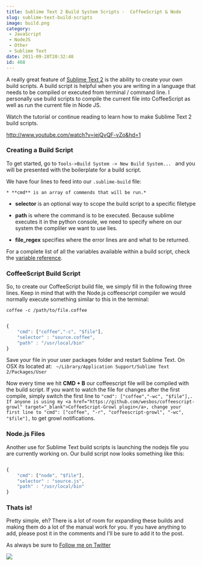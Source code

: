 ```yaml
---
title: Sublime Text 2 Build System Scripts -  CoffeeScript & Node
slug: sublime-text-build-scripts
image: build.png
category:
 - JavaScript
 - NodeJS
 - Other
 - Sublime Text
date: 2011-09-28T20:32:48
id: 408
---
```


A really great feature of <a href="http://www.sublimetext.com/2" target="blank">Sublime Text 2</a> is the ability to create your own build scripts. A build script is helpful when you are writing in a language that needs to be compiled or executed from terminal / command line. I personally use build scripts to compile the current file into CoffeeScript as well as run the current file in Node JS.

Watch the tutorial or continue reading to learn how to make Sublime Text 2 build scripts.

http://www.youtube.com/watch?v=iejQvQF-vZo&hd=1

<h3>Creating a Build Script</h3>

To get started, go to `Tools->Build System -> New Build System... ` and you will be presented with the boilerplate for a build script.

We have four lines to feed into our `.sublime-build` file:


    * **cmd** is an array of commends that will be run.* 
* **selector** is an optional way to scope the build script to a specific filetype

* **path** is where the command is to be executed. Because sublime executes it in the python console, we need to specify where on our system the compliler we want to use lies.

* **file_regex** specifies where the error lines are and what to be returned.



For a complete list of all the variables available within a build script, check the <a href="http://sublimetext.info/docs/en/reference/build_systems.html" target="_blank">variable reference</a>.

<h3>CoffeeScript Build Script</h3>

So, to create our CoffeeScript build file, we simply fill in the following three lines. Keep in mind that with the Node.js coffeescript compiler we would normally execute something similar to this in the terminal:

`coffee -c /path/to/file.coffee`


```js

{
    "cmd": ["coffee","-c", "$file"],
    "selector" : "source.coffee",
    "path" : "/usr/local/bin"
}

```

Save your file in your user packages folder and restart Sublime Text. On OSX its located at:
` ~/Library/Application Support/Sublime Text 2/Packages/User`

Now every time we hit **CMD + B** our coffeescript file will be compiled with the build script. If you want to watch the file for changes after the first compile, simply switch the first line to `"cmd": ["coffee","-wc", "$file"],. If anyone is using my <a href="https://github.com/wesbos/coffeescript-growl" target="_blank">CoffeeScript-Growl plugin</a>, change your first line to "cmd": ["coffee", "-r", "coffeescript-growl", "-wc", "$file"],` to get growl notifications.

<h3>Node.js Files</h3>

Another use for Sublime Text build scripts is launching the nodejs file you are currently working on. Our build script now looks something like this:


```js

{
    "cmd": ["node", "$file"],
    "selector" : "source.js",
    "path" : "/usr/local/bin"
}

```

<h3>Thats is!</h3>

Pretty simple, eh? There is a lot of room for expanding these builds and making them do a lot of the manual work for you. If you have anything to add, please post it in the comments and I'll be sure to add it to the post.

As always be sure to <a href="http://www.twitter.com" target="_blank">Follow me on Twitter</a>

<a href="https://sublimetextbook.com/?utm_source=buildsystems&utm_medium=banner&utm_campaign=product"><img src="facebook-share2.png" /></a>